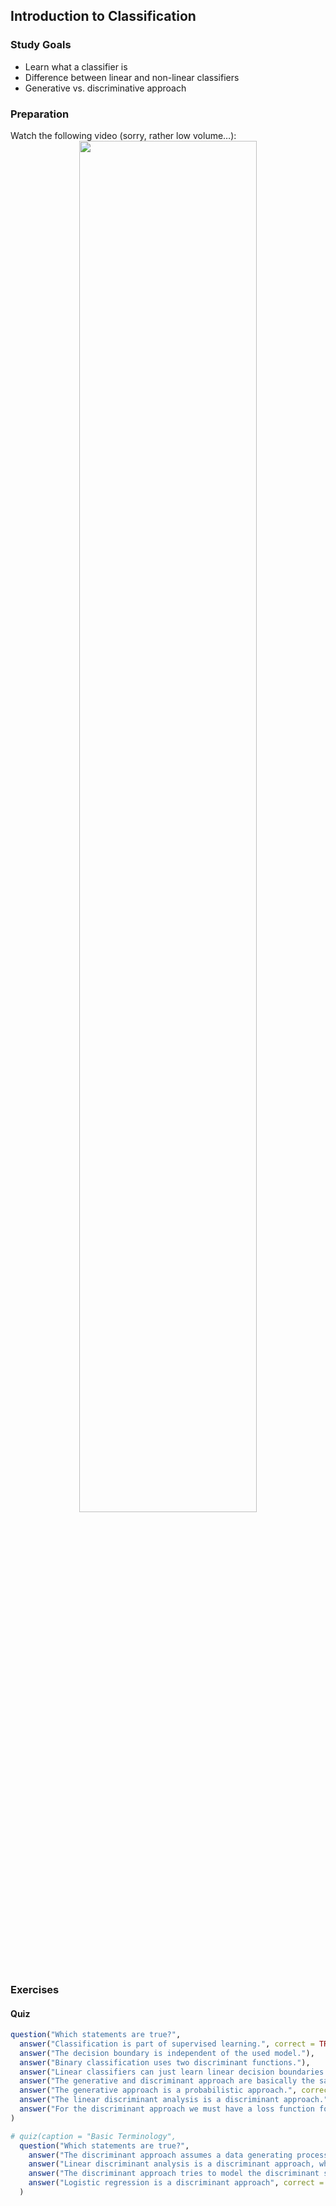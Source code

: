 ## Introduction to Classification

### Study Goals

- Learn what a classifier is
- Difference between linear and non-linear classifiers
- Generative vs. discriminative approach

### Preparation

Watch the following video (sorry, rather low volume...):
<center>
![](https://www.youtube.com/watch?v=T2Zc_n_E9o4&t=0s&index=2&list=PLMyWaJl2LoXxjj3A-nctKtkG5xJqrdFMU){width="75%"}
</center>

### Exercises

#### Quiz

```r
question("Which statements are true?",
  answer("Classification is part of supervised learning.", correct = TRUE),
  answer("The decision boundary is independent of the used model."),
  answer("Binary classification uses two discriminant functions."),
  answer("Linear classifiers can just learn linear decision boundaries."),
  answer("The generative and discriminant approach are basically the same."),
  answer("The generative approach is a probabilistic approach.", correct = TRUE),
  answer("The linear discriminant analysis is a discriminant approach."),
  answer("For the discriminant approach we must have a loss function for minimization.", correct = TRUE)
)
```

```r
# quiz(caption = "Basic Terminology",
  question("Which statements are true?",
    answer("The discriminant approach assumes a data generating process, in which the x have different distributions, depending on the class. The generative approach attempts to minimize a loss function."),
    answer("Linear discriminant analysis is a discriminant approach, while Quadratic discriminant analysis is not."),
    answer("The discriminant approach tries to model the discriminant score function directly.", correct = TRUE),
    answer("Logistic regression is a discriminant approach", correct = TRUE)
  )
```

